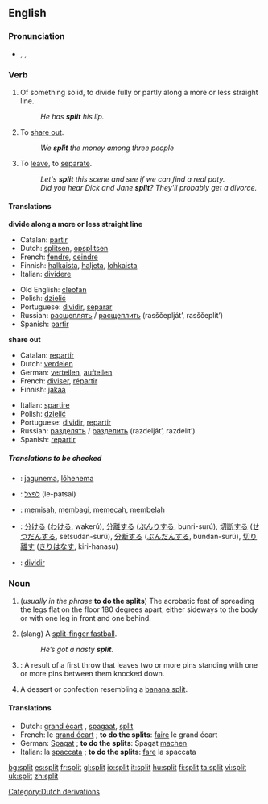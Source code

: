 {{see|Split}}
{{wikipedia|split (disambiguation)|Split}}



==English==

===Pronunciation===
*{{AHD|splĭt}}, {{IPA|/splɪt/}}, {{SAMPA|/splIt/}}

===Verb===
{{en-verb|splits|splitting|split}}

#{{transitive}} Of something solid, to divide fully or partly along a more or less straight line.
#:''He has '''split''' his lip.''
#{{transitive}} To [[share out]].
#:''We '''split''' the money among three people''
#{{slang}} To [[leave]], to [[separate]].
#:''Let's '''split''' this scene and see if we can find a real paty.''
#:''Did you hear Dick and Jane '''split'''?  They'll probably get a divorce.''

====Translations====
'''divide along a more or less straight line'''
{{top}}
*Catalan: [[partir]]
*Dutch: [[splitsen]], [[opsplitsen]]
*French: [[fendre]], [[ceindre]]
*Finnish: [[halkaista]], [[haljeta]], [[lohkaista]]
*Italian: [[dividere]]
{{mid}}
*Old English: [[cleofan|clēofan]]
*Polish: [[dzielić]]
*Portuguese: [[dividir]], [[separar]]
*Russian: [[расщеплять]] / [[расщеплить]] (rasščeplját’, rasščeplít’)
*Spanish: [[partir]]
{{bottom}}

'''share out'''
{{top}}
*Catalan: [[repartir]]
*Dutch: [[verdelen]]
*German: [[verteilen]], [[aufteilen]]
*French: [[diviser]], [[répartir]]
*Finnish: [[jakaa]]
{{mid}}
*Italian: [[spartire]]
*Polish: [[dzielić]]
*Portuguese: [[dividir]], [[repartir]]
*Russian: [[разделять]] / [[разделить]] (razdelját’, razdelít’)
*Spanish: [[repartir]]
{{bottom}}

=====Translations to be checked=====
<!--Remove this section once all of the translations below have been moved into the tables above.-->
{{checktrans}}

*{{ttbc|Estonian}}: [[jagunema]], [[lõhenema]]
*{{ttbc|Hebrew}}: [[לפצל]] (le-patsal)
*{{ttbc|Indonesian}}: [[pisah|memisah]], [[bagi|membagi]], [[pecah|memecah]], [[belah|membelah]]
*{{ttbc|Japanese}}: [[分ける]] ([[わける]], wakerú), [[分離]]する ([[ぶんり]]する, bunri-surú), [[切断]]する ([[せつだん]]する, setsudan-surú), [[分断]]する ([[ぶんだん]]する, bundan-surú), [[切り離す]] ([[きりはなす]], kiri-hanasu)
*{{ttbc|Spanish}}: [[dividir]]

===Noun===
{{en-noun}}

# (''usually in the phrase'' '''to do the splits''') The acrobatic feat of spreading the legs flat on the floor 180 degrees apart, either sideways to the body or with one leg in front and one behind.
# {{baseball}} (slang) A [[split-finger fastball]].
#: ''He’s got a nasty '''split'''.''
# {{cattag|Bowling}}: A result of a first throw that leaves two or more pins standing with one or more pins between them knocked down.
#A dessert or confection resembling a [[banana split]].

====Translations====
*Dutch: [[grand écart]] {{m}}, [[spagaat]], [[split]] {{m}}
*French: le [[grand écart]] {{m}}; '''to do the splits''': [[faire]] le grand écart
*German: [[Spagat]] {{n}}; '''to do the splits''': Spagat [[machen]]
*Italian: la [[spaccata]] {{f}}; '''to do the splits''': [[fare]] la spaccata

[[Category:Dutch derivations]]

[[bg:split]]
[[es:split]]
[[fr:split]]
[[gl:split]]
[[io:split]]
[[it:split]]
[[hu:split]]
[[fi:split]]
[[ta:split]]
[[vi:split]]
[[uk:split]]
[[zh:split]]